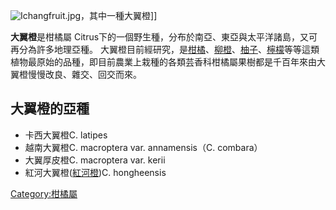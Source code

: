 {{expert|time=2014-04-17T04:16:50+00:00}}
{{unreferenced|time=2014-04-16T06:51:47+00:00}}
[[File:Ichangfruit.jpg|thumb]]，其中一種大翼橙]]

'''大翼橙'''是柑橘屬 Citrus下的一個野生種，分布於南亞、東亞與太平洋諸島，又可再分為許多地理亞種。
大翼橙目前經研究，是[[柑橘|柑橘]]、[[柳橙|柳橙]]、[[柚子|柚子]]、[[檸檬|檸檬]]等等這類植物最原始的品種，即目前農業上栽種的各類芸香科柑橘屬果樹都是千百年來由大翼橙慢慢改良、雜交、回交而來。

== 大翼橙的亞種 ==
*卡西大翼橙C. latipes
*越南大翼橙C. macroptera var. annamensis（C. combara）
*大翼厚皮橙C. macroptera var. kerii
*紅河大翼橙([[紅河橙|紅河橙]])C. hongheensis


[[Category:柑橘屬|Category:柑橘屬]]